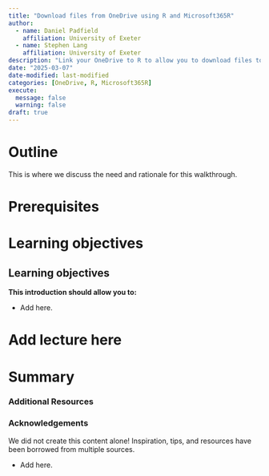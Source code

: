 ```yaml
---
title: "Download files from OneDrive using R and Microsoft365R"
author: 
  - name: Daniel Padfield
    affiliation: University of Exeter
  - name: Stephen Lang
    affiliation: University of Exeter
description: "Link your OneDrive to R to allow you to download files to any computer, even remote servers."
date: "2025-03-07"
date-modified: last-modified
categories: [OneDrive, R, Microsoft365R]
execute:
  message: false
  warning: false
draft: true
---
```


# Outline

This is where we discuss the need and rationale for this walkthrough.

# Prerequisites

# Learning objectives

::: callout-note
# Learning objectives

**This introduction should allow you to:**

-   Add here.
:::

# Add lecture here

# Summary

### Additional Resources

### Acknowledgements

We did not create this content alone! Inspiration, tips, and resources have been borrowed from multiple sources.

-   Add here.
